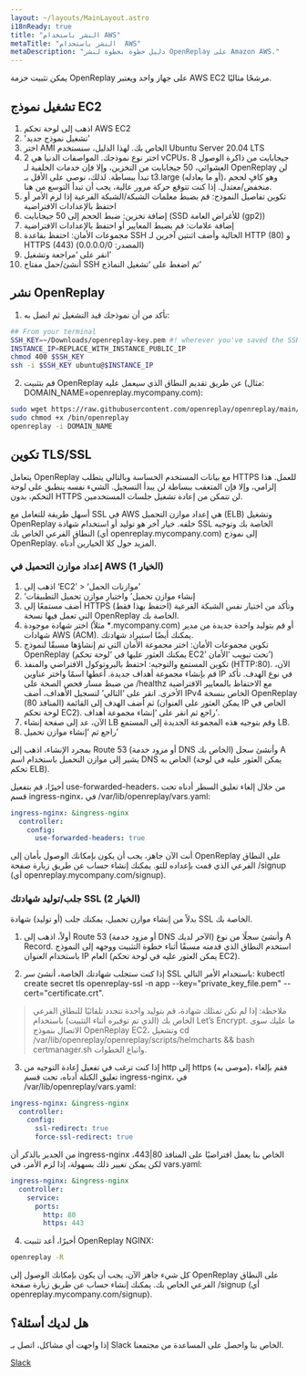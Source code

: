 ```yaml
---
layout: ~/layouts/MainLayout.astro
i18nReady: true
title: "النشر باستخدام AWS"
metaTitle: "النشر باستخدام  AWS"
metaDescription: "دليل خطوة بخطوة لنشر OpenReplay على Amazon AWS."
---
```


<YoutubeVideo title="شاهد كيفية نشر OpenReplay في بنيتك التحتية AWS"
							description=" إذا كنت لا تحب القراءة، يمكنك متابعة هذا الفيديو التعليمي الذي يوضح كيفية نشر OpenReplay على AWS"
							videoURL="https://www.youtube.com/watch?v=0-02jJyL4_A"
/>


يمكن تثبيت حزمة OpenReplay على جهاز واحد ويعتبر AWS EC2 مرشحًا مثاليًا.

##  تشغيل نموذج EC2

1. اذهب إلى لوحة تحكم AWS EC2
2. 'تشغيل نموذج جديد'
3. اختر AMI الخاص بك. لهذا الدليل، سنستخدم Ubuntu Server 20.04 LTS
4. اختر نوع نموذجك. المواصفات الدنيا هي 2 vCPUs، 8 جيجابايت من ذاكرة الوصول العشوائي، 50 جيجابايت من التخزين، وإلا فإن خدمات الخلفية لـ OpenReplay لن تبدأ ببساطة. لذلك، نوصي على الأقل بـ t3.large (أو ما يعادله)، وهو كافٍ لحجم منخفض/معتدل. إذا كنت تتوقع حركة مرور عالية، يجب أن تبدأ التوسع من هنا.
5. تكوين تفاصيل النموذج: قم بضبط معلمات الشبكة/الشبكة الفرعية إذا لزم الأمر أو احتفظ بالإعدادات الافتراضية
6. إضافة تخزين: ضبط الحجم إلى 50 جيجابايت (SSD للأغراض العامة (gp2))
7. إضافة علامات: قم بضبط المعايير أو احتفظ بالإعدادات الافتراضية
8. مجموعات الأمان: احتفظ بقاعدة SSH الحالية وأضف اثنتين آخرين لـ HTTP (80) و HTTPS (443) (المصدر: 0.0.0.0/0)
9. انقر على ‘مراجعة وتشغيل’
10. أنشئ/حمل مفتاح SSH ثم اضغط على ‘تشغيل النماذج’

## نشر OpenReplay

1. تأكد من أن نموذجك قيد التشغيل ثم اتصل به:

```bash
## From your terminal
SSH_KEY=~/Downloads/openreplay-key.pem #! wherever you've saved the SSH key
INSTANCE_IP=REPLACE_WITH_INSTANCE_PUBLIC_IP
chmod 400 $SSH_KEY
ssh -i $SSH_KEY ubuntu@$INSTANCE_IP
```

2. قم بتثبيت OpenReplay عن طريق تقديم النطاق الذي سيعمل عليه (مثال: DOMAIN_NAME=openreplay.mycompany.com):

```bash
sudo wget https://raw.githubusercontent.com/openreplay/openreplay/main/scripts/helmcharts/openreplay-cli -O /bin/openreplay 
sudo chmod +x /bin/openreplay
openreplay -i DOMAIN_NAME
```

## تكوين TLS/SSL

يتعامل OpenReplay مع بيانات المستخدم الحساسة وبالتالي يتطلب HTTPS للعمل. هذا إلزامي، وإلا فإن المتعقب ببساطة لن يبدأ التسجيل. الشيء نفسه ينطبق على لوحة التحكم، بدون HTTPS لن تتمكن من إعادة تشغيل جلسات المستخدمين.

أسهل طريقة للتعامل مع SSL في AWS هي إعداد موازن التحميل (ELB) وتشغيل OpenReplay خلفه. خيار آخر هو توليد أو استخدام شهادة SSL الخاصة بك وتوجيه النطاق الفرعي الخاص بك (أي openreplay.mycompany.com) إلى نموذج OpenReplay. المزيد حول كلا الخيارين أدناه.

### إعداد موازن التحميل في AWS (الخيار 1)

1. اذهب إلى ‘EC2’ > ‘موازنات الحمل’
2. ‘إنشاء موازن تحميل’ واختيار موازن تحميل التطبيقات
3. أضف مستمعًا إلى HTTPS (احتفظ بهذا فقط) وتأكد من اختيار نفس الشبكة الفرعية التي تعمل فيها نسخة OpenReplay الخاصة بك.
4. اختر شهادة موجودة (مثلاً *.mycompany.com) أو قم بتوليد واحدة جديدة من مدير شهادات AWS (ACM). يمكنك أيضًا استيراد شهادتك.
5. تكوين مجموعات الأمان: اختر مجموعة الأمان التي تم إنشاؤها مسبقًا لنموذج OpenReplay (يمكنك العثور عليها في ‘لوحة تحكم EC2’ تحت تبويب ‘الأمان’)
6. تكوين المستمع والتوجيه: احتفظ بالبروتوكول الافتراضي والمنفذ (HTTP:80). الآن، قم بإنشاء مجموعة أهداف جديدة. أعطها اسمًا واختر عناوين IP في نوع الهدف. تأكد من ضبط مسار فحص الصحة على /healthz مع الاحتفاظ بالمعايير الافتراضية الأخرى. انقر على ‘التالي’ لتسجيل الأهداف، أضف IPv4 الخاص بنسخة OpenReplay (المنافذ 80) ثم أضف الهدف إلى القائمة (يمكن العثور على العنوان IP الخاص في لوحة تحكم EC2). راجع ثم انقر على ‘إنشاء مجموعة أهداف’.
7. الآن، عد إلى صفحة إنشاء LB وقم بتوجيه هذه المجموعة الجديدة إلى المستمع LB.
8. راجع ثم ‘إنشاء موازن تحميل’

بمجرد الإنشاء، اذهب إلى Route 53 (أو مزود خدمة DNS الخاص بك) وأنشئ سجل A يشير إلى موازن التحميل باستخدام اسم DNS الخاص به (يمكن العثور عليه في لوحة تحكم ELB).

أخيرًا، قم بتفعيل use-forwarded-headers، من خلال إلغاء تعليق السطر أدناه تحت قسم ingress-nginx، في /var/lib/openreplay/vars.yaml:

```yaml
ingress-nginx: &ingress-nginx
  controller:
    config:
      use-forwarded-headers: true
```

أنت الآن جاهز، يجب أن يكون بإمكانك الوصول بأمان إلى OpenReplay على النطاق الفرعي الذي قمت بإعداده للتو. يمكنك إنشاء حساب عن طريق زيارة صفحة /signup (أي openreplay.mycompany.com/signup).

### جلب/توليد شهادتك SSL (الخيار 2)

بدلاً من إنشاء موازن تحميل، يمكنك جلب (أو توليد) شهادة SSL الخاصة بك.

1. أولاً، اذهب إلى Route 53 (أو مزود خدمة DNS الآخر لديك) وأنشئ سجلًا من نوع A Record. استخدم النطاق الذي قدمته مسبقًا أثناء خطوة التثبيت ووجهه إلى النموذج باستخدام العنوان IP العام (يمكن العثور عليه في لوحة تحكم EC2).

2. إذا كنت ستجلب شهادتك الخاصة، أنشئ سر SSL باستخدام الأمر التالي: kubectl create secret tls openreplay-ssl -n app --key="private_key_file.pem" --cert="certificate.crt".

> ملاحظة: إذا لم تكن تمتلك شهادة، قم بتوليد واحدة تتجدد تلقائيًا للنطاق الفرعي الخاص بك (الذي تم توفيره أثناء التثبيت) باستخدام Let’s Encrypt. ما عليك سوى الاتصال بنموذج OpenReplay EC2، وتشغيل cd /var/lib/openreplay/openreplay/scripts/helmcharts && bash certmanager.sh واتباع الخطوات.

3. إذا كنت ترغب في تفعيل إعادة التوجيه من http إلى https (موصى به)، فقم بإلغاء تعليق الكتلة أدناه، تحت قسم ingress-nginx، في /var/lib/openreplay/vars.yaml:

```yaml
ingress-nginx: &ingress-nginx
  controller:
    config:
      ssl-redirect: true
      force-ssl-redirect: true
```

من الجدير بالذكر أن ingress-nginx الخاص بنا يعمل افتراضيًا على المنافذ 80|443، لكن يمكن تغيير ذلك بسهولة، إذا لزم الأمر، في vars.yaml:

```yaml
ingress-nginx: &ingress-nginx
  controller:
    service:
      ports:
        http: 80
        https: 443
```

4. أخيرًا، أعد تثبيت OpenReplay NGINX:

```bash
openreplay -R
```

كل شيء جاهز الآن، يجب أن يكون بإمكانك الوصول إلى OpenReplay على النطاق الفرعي الخاص بك. يمكنك إنشاء حساب عن طريق زيارة صفحة /signup (أي openreplay.mycompany.com/signup).

## هل لديك أسئلة؟

إذا واجهت أي مشاكل، اتصل بـ Slack الخاص بنا واحصل على المساعدة من مجتمعنا.

[Slack](https://slack.openreplay.com)
